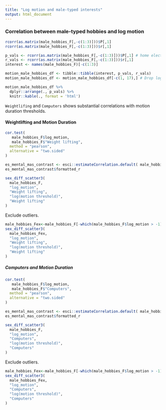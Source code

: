 ```yaml
---
title: "Log motion and male-typed interests"
output: html_document
---
```


### Correlation between male-typed hobbies and log motion

```r
rcorr(as.matrix(male_hobbies_F[,-c(1:3)]))$P[,1] 
rcorr(as.matrix(male_hobbies_F[,-c(1:3)]))$r[,1]

p_vals <- rcorr(as.matrix(male_hobbies_F[,-c(1:3)]))$P[,1] # home electronics and basketball
r_vals <- rcorr(as.matrix(male_hobbies_F[,-c(1:3)]))$r[,1]
interest <- names(male_hobbies_F)[-c(1:3)]

motion_male_hobbies_df <- tibble::tibble(interest, p_vals, r_vals)
motion_male_hobbies_df <- motion_male_hobbies_df[-c(1, 17),] # Drop log contrast and overall Masculine_hobbies

motion_male_hobbies_df %>%
  dplyr::arrange(., p_vals) %>%
  knitr::kable(., format = 'html')
```

`Weightlifing` and `Computers` shows substantial correlations with motion duration thresholds.

#### Weightlifting and Motion Duration

```r
cor.test(
   male_hobbies_F$log_motion,
   male_hobbies_F$"Weight lifting",
  method = "pearson",
  alternative = "two.sided"
)

es_mental_mas_contrast <- esci::estimateCorrelation.default( male_hobbies_F, log_motion, "Weight lifting")
es_mental_mas_contrast$formatted_r
```

```r
sex_diff_scatter3(
  male_hobbies_F,
  "log_motion",
  "Weight lifting",
  "log(motion threshold)",
  "Weight lifting"
)
```

Exclude outliers.

```r
male_hobbies_Fex<-male_hobbies_F[-which(male_hobbies_F$log_motion > -1),]
sex_diff_scatter3(
  male_hobbies_Fex,
  "log_motion",
  "Weight lifting",
  "log(motion threshold)",
  "Weight lifting"
)
```

##### Computers and Motion Duration

```r
cor.test(
   male_hobbies_F$log_motion,
   male_hobbies_F$"Computers",
  method = "pearson",
  alternative = "two.sided"
)

es_mental_mas_contrast <- esci::estimateCorrelation.default( male_hobbies_F, log_motion, "Computers")
es_mental_mas_contrast$formatted_r
```

```r
sex_diff_scatter3(
  male_hobbies_F,
  "log_motion",
  "Computers",
  "log(motion threshold)",
  "Computers"
)
```

Exclude outliers.

```r
male_hobbies_Fex<-male_hobbies_F[-which(male_hobbies_F$log_motion > -1),]
sex_diff_scatter3(
  male_hobbies_Fex,
  "log_motion",
  "Computers",
  "log(motion threshold)",
  "Computers"
)
```
